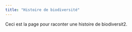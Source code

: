 ```yaml
---
title: "Histoire de biodiversité"
---
```


Ceci est la page pour raconter une histoire de biodiversit2.